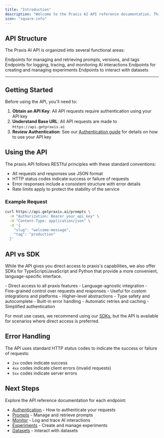 ```yaml
---
title: "Introduction"
description: "Welcome to the Praxis AI API reference documentation. This section provides detailed information about the Praxis AI API endpoints, request formats, and response structures to help you integrate Praxis AI's capabilities directly into your applications."
icon: "square-info"
---
```


## API Structure

The Praxis AI API is organized into several functional areas:

<CardGroup cols={3}>
  <Card title="Prompts" icon="file-lines" href="/api-reference/prompts/get">
    Endpoints for managing and retrieving prompts, versions, and tags
  </Card>
  <Card title="Monitor" icon="chart-line" href="/api-reference/monitor/log">
    Endpoints for logging, tracing, and monitoring AI interactions
  </Card>
  <Card title="Experiments" icon="flask" href="/api-reference/experiments/create">
    Endpoints for creating and managing experiments
  </Card>
  <Card title="Datasets" icon="database" href="/api-reference/datasets/get">
    Endpoints to interact with datasets
  </Card>
</CardGroup>

---

## Getting Started

Before using the API, you'll need to:

1. **Obtain an API Key**: All API requests require authentication using your API key
2. **Understand Base URL**: All API requests are made to `https://api.getpraxis.ai`
3. **Review Authentication**: See our [Authentication guide](/api-reference/authentication) for details on how to use your API key

## Using the API

The praxis API follows RESTful principles with these standard conventions:

- All requests and responses use JSON format
- HTTP status codes indicate success or failure of requests
- Error responses include a consistent structure with error details
- Rate limits apply to protect the stability of the service

### Example Request

```bash
curl https://api.getpraxis.ai/prompts \
  -H "Authorization: Bearer your_api_key" \
  -H "Content-Type: application/json" \
  -d '{
    "slug": "welcome-message",
    "tag": "production"
  }'
```

## API vs SDK

While the API gives you direct access to praxis's capabilities, we also offer SDKs for TypeScript/JavaScript and Python that provide a more convenient, language-specific interface.

<CardGroup cols={2}>
  <Card title="API Benefits" icon="terminal">
    - Direct access to all praxis features
    - Language-agnostic integration
    - Fine-grained control over requests and responses
    - Useful for custom integrations and platforms
  </Card>
  <Card title="SDK Benefits" icon="code">
    - Higher-level abstractions
    - Type safety and autocomplete
    - Built-in error handling
    - Automatic retries and caching
    - Simplified authentication
  </Card>
</CardGroup>

For most use cases, we recommend using our [SDKs](/sdk-overview), but the API is available for scenarios where direct access is preferred.

## Error Handling

The API uses standard HTTP status codes to indicate the success or failure of requests:

- `2xx` codes indicate success
- `4xx` codes indicate client errors (invalid requests)
- `5xx` codes indicate server errors

## Next Steps

Explore the API reference documentation for each endpoint:

- [Authentication](/api-reference/authentication) - How to authenticate your requests
- [Prompts](/api-reference/prompts/get) - Manage and retrieve prompts
- [Monitor](/api-reference/monitor/log) - Log and trace AI interactions
- [Experiments](/api-reference/experiments/create) - Create and manage experiments
- [Datasets](/api-reference/datasets/get) - Interact with datasets
